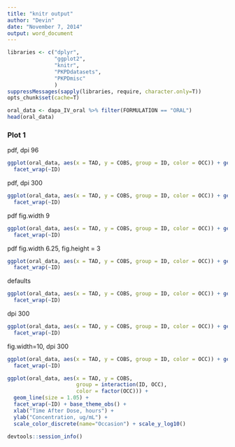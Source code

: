 ```yaml
---
title: "knitr output"
author: "Devin"
date: "November 7, 2014"
output: word_document
---
```


```r
libraries <- c("dplyr",
               "ggplot2",
               "knitr",
               "PKPDdatasets",
               "PKPDmisc"
               )
suppressMessages(sapply(libraries, require, character.only=T))
opts_chunk$set(cache=T)
```

```r
oral_data <- dapa_IV_oral %>% filter(FORMULATION == "ORAL")
head(oral_data)
```

### Plot 1

pdf, dpi 96
```r
ggplot(oral_data, aes(x = TAD, y = COBS, group = ID, color = OCC)) + geom_line() + 
  facet_wrap(~ID)
```

pdf, dpi 300
```r
ggplot(oral_data, aes(x = TAD, y = COBS, group = ID, color = OCC)) + geom_line() + 
  facet_wrap(~ID)
```

pdf fig.width 9
```r
ggplot(oral_data, aes(x = TAD, y = COBS, group = ID, color = OCC)) + geom_line() + 
  facet_wrap(~ID)
```

pdf fig.width 6.25, fig.height = 3
```r
ggplot(oral_data, aes(x = TAD, y = COBS, group = ID, color = OCC)) + geom_line() + 
  facet_wrap(~ID)
```

defaults
```r
ggplot(oral_data, aes(x = TAD, y = COBS, group = ID, color = OCC)) + geom_line() + 
  facet_wrap(~ID)
```

dpi 300
```r
ggplot(oral_data, aes(x = TAD, y = COBS, group = ID, color = OCC)) + geom_line() + 
  facet_wrap(~ID)
```

fig.width=10, dpi 300
```r
ggplot(oral_data, aes(x = TAD, y = COBS, group = ID, color = OCC)) + geom_line() + 
  facet_wrap(~ID)
```




```r
ggplot(oral_data, aes(x = TAD, y = COBS, 
                      group = interaction(ID, OCC), 
                      color = factor(OCC))) + 
  geom_line(size = 1.05) + 
  facet_wrap(~ID) + base_theme_obs() +
  xlab("Time After Dose, hours") +
  ylab("Concentration, ug/mL") +
  scale_color_discrete(name="Occasion") + scale_y_log10()
```

```r
devtools::session_info()
```

